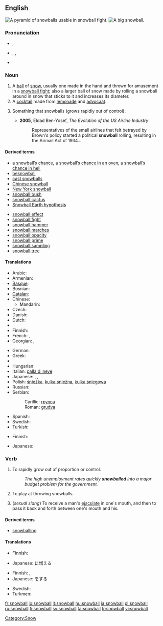 {{also|Snowball}}
==English==
{{wikipedia}}
[[Image:Snowpyramids.jpg|thumb|A pyramid of snowballs usable in snowball fight.]]
[[Image:Giant snowball Oxford.jpg|thumb|A big snowball.]]

===Pronunciation===
* {{a|UK}} {{IPA|/ˈsnəʊbɔːl/}}, {{SAMPA|/"sn@UbO:l/}}
* {{a|US}} {{enPR|snōʹbôl}}, {{IPA|/ˈsnoʊbɔːl/}}, {{SAMPA|/"snoUbO:l/}}
* {{audio|En-us-snowball.ogg|Audio (US)}}

===Noun===
{{en-noun}}

# A [[ball]] of [[snow]], usually one made in the hand and thrown for amusement in a [[snowball fight]]; also a larger ball of snow made by rolling a snowball around in snow that sticks to it and increases its diameter.
# A [[cocktail]] made from [[lemonade]] and [[advocaat]].
# {{figurative}} Something that snowballs (grows rapidly out of control).
#* '''2005''', Eldad Ben-Yosef, ''The Evolution of the US Airline Industry''
#*: Representatives of the small airlines that felt betrayed by Brown's policy started a political '''snowball''' rolling, resulting in the Airmail Act of 1934...

====Derived terms====
{{top2}}
* a [[snowball's chance|snowball’s chance]], a [[snowball's chance in an oven|snowball’s chance in an oven]], a [[snowball's chance in hell|snowball’s chance in hell]]
* [[besnowball]]
* [[cast snowballs]]
* [[Chinese snowball]]
* [[New York snowball]]
* [[snowball bush]]
* [[snowball cactus]]
* [[Snowball Earth hypothesis]]
{{mid2}}
* [[snowball effect]]
* [[snowball fight]]
* [[snowball hammer]]
* [[snowball marches]]
* [[snowball opacity]]
* [[snowball prime]]
* [[snowball sampling]]
* [[snowball tree]]
{{bottom}}

====Translations====
{{trans-top|ball of snow}}
* Arabic: {{Arab|[[كرة الثلج]]}} {{f}}
* Armenian: {{t-|hy|ձնագնդիկ|tr=jnagndik}}
* [[Basque]]: {{t|eu|elur-bola|xs=Basque}}
* Bosnian: {{t-|bs|grudva|f}}
* [[Catalan]]: {{t|ca|bola de neu|f}}
* Chinese:
** Mandarin: {{t|cmn|雪球|tr=xuěqiú|sc=Hani}}
* Czech: {{t-|cs|sněhová koule|f}}
* Danish: {{t-|da|snebold|c}}
* Dutch: {{t+|nl|sneeuwbal|m}}
* {{trreq|Esperanto}}
* Finnish: {{t+|fi|lumipallo}}
* French: {{t+|fr|boule de neige|f}}, {{qualifier|Quebec}} {{t|fr|balle de neige|f}}
* Georgian: {{t|ka|თოვლის გუნდა|tr=t‘ovlis gunda|sc=Geor|xs=Georgian}}, {{t-|ka|გუნდა|tr=gunda|sc=Geor|xs=Georgian}}
{{trans-mid}}
* German: {{t+|de|Schneeball|m}}
* Greek: {{t+|el|χιονόμπαλα|f|tr=chionómpala}}
* {{trreq|Hebrew}}
* Hungarian: {{t+|hu|hógolyó}}
* Italian: [[palla di neve]] {{f}}
* Japanese: {{t|ja|雪玉}},  {{t|ja|雪つぶて}},  {{t+|ja|雪だるま}}
* Polish: [[śnieżka]], [[kulka śnieżna]], [[kulka śniegowa]] {{f}}
* Russian: {{t+|ru|снежок|m|tr=snežók}}
* Serbian:
*: Cyrillic: [[грудва]] {{f}}
*: Roman: [[grudva#Serbian|grudva]] {{f}}
* Spanish: {{t-|es|bola de nieve|f}}
* Swedish: {{t+|sv|snöboll|c}}
* Turkish: {{t|tr|kar topu}}
{{trans-bottom}}

{{trans-top|cocktail}}
* Finnish: {{t+|fi|lumipallo}}
{{trans-mid}}
* Japanese: {{t|ja|スノーボール}}
{{trans-bottom}}

===Verb===
{{en-verb}}

# {{intransitive}} To rapidly grow out of proportion or control.
#: ''The high unemployment rates quickly '''snowballed''' into a major budget problem for the government.''
# {{intransitive}} To play at throwing snowballs.
# {{intransitive}} (''sexual slang'') To receive a man's [[ejaculate]] in one's mouth, and then to pass it back and forth between one's mouth and his.

====Derived terms====
* [[snowballing]]<!--noun-->

====Translations====
{{trans-top|rapidly grow out of proportion or control}}
* Finnish: {{t+|fi|paisua}}
{{trans-mid}}
* Japanese: {{t|ja|雪だるま式}}に増える
{{trans-bottom}}

{{trans-top|play at throwing snowballs}}
* Finnish: {{t+|fi|olla}} {{t-|fi|lumisotasilla}}, {{t+|fi|leikkiä}} {{t+|fi|lumisota|alt=lumisotaa}}
* Japanese: {{t-|ja|雪合戦}}をする
{{trans-mid}}
* Swedish: {{t|sv|ha snöbollskrig}}
* Turkmen: {{t|tk|gar zyňyşmak|xs=Turkmen}}
{{trans-bottom}}

{{trans-top|sexual slang: pass ejaculate from mouth to mouth}}
{{trans-mid}}
{{trans-bottom}}

[[Category:Snow]]

[[fr:snowball]]
[[io:snowball]]
[[it:snowball]]
[[hu:snowball]]
[[ja:snowball]]
[[pl:snowball]]
[[ru:snowball]]
[[fi:snowball]]
[[sv:snowball]]
[[ta:snowball]]
[[tr:snowball]]
[[vi:snowball]]